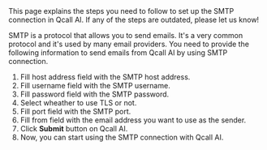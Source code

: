 
<Info>
    This page explains the steps you need to follow to set up the SMTP connection in Qcall AI. If any of the steps are outdated, please let us know!
</Info>

SMTP is a protocol that allows you to send emails. It's a very common protocol and it's used by many email providers. You need to provide the following information to send emails from Qcall AI by using SMTP connection.

1. Fill host address field with the SMTP host address.
2. Fill username field with the SMTP username.
3. Fill password field with the SMTP password.
4. Select wheather to use TLS or not.
5. Fill port field with the SMTP port.
6. Fill from field with the email address you want to use as the sender.
7. Click **Submit** button on Qcall AI.
8. Now, you can start using the SMTP connection with Qcall AI.
